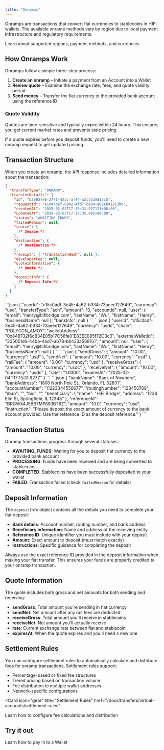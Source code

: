 ```yaml
---
title: "Onramps"
---
```


Onramps are transactions that convert fiat currencies to stablecoins in HIFI wallets. The available onramp methods vary by region due to local payment infrastructure and regulatory requirements.

<Card icon="globe" title="Currencies" href="/docs/currencies">
  Learn about supported regions, payment methods, and currencies
</Card>

## How Onramps Work

Onramps follow a simple three-step process:

1. **Create an onramp** – Initiate a payment from an Account into a Wallet
2. **Review quote** – Examine the exchange rate, fees, and quote validity period
3. **Send money** – Transfer the fiat currency to the provided bank account using the reference ID

### Quote Validity

Quotes are time-sensitive and typically expire within 24 hours. This ensures you get current market rates and prevents stale pricing.

If a quote expires before you deposit funds, you'll need to create a new onramp request to get updated pricing.

## Transaction Structure

When you create an onramp, the API response includes detailed information about the transaction:

```json
{
  "transferType": "ONRAMP",
  "transferDetails": {
    "id": "b26927e6-2771-423c-af44-a3c7a3e815c5",
    "requestId": "e1047def-6942-4fd7-be04-e62eb41813b6",
    "createdAt": "2025-02-03T17:15:31.927121+00:00",
    "updatedAt": "2025-02-03T17:15:35.882+00:00",
    "status": "AWAITING_FUNDS",
    "failedReason": null,
    "source": {
      /* Source */
    },
    "destination": {
      /* Destination */
    },
    "receipt": { "transactionHash": null },
    "developerFee": null,
    "quoteInformation": {
      /* Quote */
    },
    "depositInfo": {
      /* Deposit Info */
    }
  }
}
```

<AccordionGroup>
  <Accordion title="Source">
    ```json
    {
      "userId": "c15c0adf-3e45-4a62-b334-73aeec127649",
      "currency": "usd",
      "transferType": "ach",
      "amount": 10,
      "accountId": null,
      "user": {
        "email": "henry@hifibridge.com",
        "lastName": "Wu",
        "firstName": "Henry",
        "businessName": null
      },
      "bankInfo": null
    }
    ```
  </Accordion>

  <Accordion title="Destination">
    ```json
    {
      "userId": "c15c0adf-3e45-4a62-b334-73aeec127649",
      "currency": "usdc",
      "chain": "POLYGON_AMOY",
      "walletAddress": "0x848732f6c834E05b17C56fa01E83EE095f72C3c3",
      "externalWalletId": "335051d6-44ba-4ad7-ab78-bb433a568161",
      "amount": null,
      "user": {
        "email": "henry@hifibridge.com",
        "lastName": "Wu",
        "firstName": "Henry",
        "businessName": null
      }
    }
    ```
  </Accordion>

  <Accordion title="Quote">
    ```json
    {
      "sendGross": {
        "amount": "10.00",
        "currency": "usd"
      },
      "sendNet": {
        "amount": "10.00",
        "currency": "usd"
      },
      "railFee": {
        "amount": "0.00",
        "currency": "usd"
      },
      "receiveGross": {
        "amount": "10.00",
        "currency": "usdc"
      },
      "receiveNet": {
        "amount": "10.00",
        "currency": "usdc"
      },
      "rate": "1.0000",
      "expiresAt": "2025-02-04T17:15:31.927Z"
    }
    ```
  </Accordion>

  <Accordion title="Deposit Info">
    ```json
    {
      "bankName": "Bank of Nowhere",
      "bankAddress": "1800 North Pole St., Orlando, FL 32801",
      "accountNumber": "11223344556677",
      "routingNumber": "123456789",
      "iban": "",
      "bic": "",
      "beneficiary": {
        "name": "HiFi Bridge",
        "address": "1234 Elm St, Springfield, IL 12345"
      },
      "referenceId": "BRGWX4J5BB7MP693BT8Z",
      "amount": "10.0",
      "currency": "usd",
      "instruction": "Please deposit the exact amount of currency to the bank account provided. Use the reference ID as the deposit reference."
    }
    ```
  </Accordion>
</AccordionGroup>

## Transaction Status

Onramp transactions progress through several statuses:

- **AWAITING_FUNDS**: Waiting for you to deposit fiat currency to the provided bank account
- **PROCESSING**: Funds have been received and are being converted to stablecoins
- **COMPLETED**: Stablecoins have been successfully deposited to your wallet
- **FAILED**: Transaction failed (check `failedReason` for details)

## Deposit Information

The `depositInfo` object contains all the details you need to complete your fiat deposit:

- **Bank details**: Account number, routing number, and bank address
- **Beneficiary information**: Name and address of the receiving entity
- **Reference ID**: Unique identifier you must include with your deposit
- **Amount**: Exact amount to deposit (must match exactly)
- **Instructions**: Specific guidance for completing the deposit

<Note>
  Always use the exact reference ID provided in the deposit information when
  making your fiat transfer. This ensures your funds are properly credited to
  your onramp transaction.
</Note>

## Quote Information

The quote includes both gross and net amounts for both sending and receiving:

- **sendGross**: Total amount you're sending in fiat currency
- **sendNet**: Net amount after any rail fees are deducted
- **receiveGross**: Total amount you'll receive in stablecoins
- **receiveNet**: Net amount you'll actually receive
- **rate**: Current exchange rate between fiat and stablecoin
- **expiresAt**: When the quote expires and you'll need a new one

## Settlement Rules

You can configure settlement rules to automatically calculate and distribute fees for onramp transactions. Settlement rules support:

- Percentage-based or fixed fee structures
- Tiered pricing based on transaction volume
- Fee distribution to multiple wallet addresses
- Network-specific configurations

<Card
  icon="gear"
  title="Settlement Rules"
  href="/docs/transfers/virtual-accounts/settlement-rules"
>
  Learn how to configure fee calculations and distribution
</Card>

## Try it out

<Card icon="code" title="Convert USD to USDC" href="/guides/convert/usd-usdc">
  Learn how to pay in to a Wallet
</Card>
